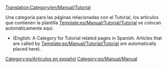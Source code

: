 [[Translation:Category/en/Manual/Tutorial]]

Una categoría para las páginas relacionadas con el Tutorial, los artículos que contienen la plantilla [[Template:es/Manual/Tutorial/Tutorial]] se colocan automáticamente aquí.

*(English: A Category for Tutorial related pages in Spanish. Articles that are called by [[Template:es/Manual/Tutorial/Tutorial]] are automatically placed here).

[[Category:es/Artículos en español]]
[[Category:es/Manual/Manual]]
